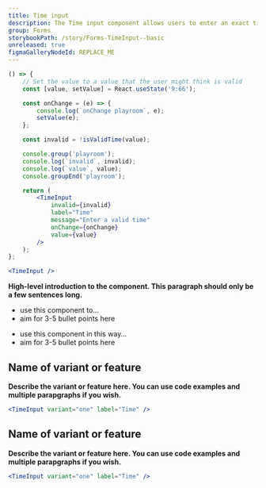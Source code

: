 ```yaml
---
title: Time input
description: The Time input component allows users to enter an exact time in various formats.
group: Forms
storybookPath: /story/Forms-TimeInput--basic
unreleased: true
figmaGalleryNodeId: REPLACE_ME
---
```


```jsx live
() => {
	// Set the value to a value that the user might think is valid
	const [value, setValue] = React.useState('9:66');

	const onChange = (e) => {
		console.log(`onChange playroom`, e);
		setValue(e);
	};

	const invalid = !isValidTime(value);

	console.group('playroom');
	console.log(`invalid`, invalid);
	console.log(`value`, value);
	console.groupEnd('playroom');

	return (
		<TimeInput
			invalid={invalid}
			label="Time"
			message="Enter a valid time"
			onChange={onChange}
			value={value}
		/>
	);
};
```

```jsx live
<TimeInput />
```

**High-level introduction to the component. This paragraph should only be a few sentences long.**

<DoHeading />

- use this component to…
- aim for 3-5 bullet points here

<DontHeading />

- use this component in this way…
- aim for 3-5 bullet points here

## Name of variant or feature

**Describe the variant or feature here. You can use code examples and multiple parapgraphs if you wish.**

```jsx live
<TimeInput variant="one" label="Time" />
```

## Name of variant or feature

**Describe the variant or feature here. You can use code examples and multiple parapgraphs if you wish.**

```jsx live
<TimeInput variant="one" label="Time" />
```
